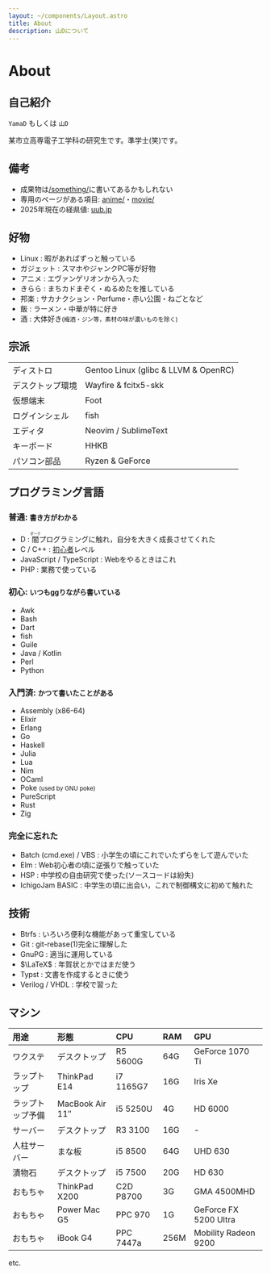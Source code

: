 ```yaml
---
layout: ~/components/Layout.astro
title: About
description: 山Dについて
---
```



# About

## 自己紹介

`YamaD` もしくは `山D`

某市立高専電子工学科の研究生です。<span class="reveal">準学士<span class="cloak">(笑)</span></span>です。

<YO client:idle />

## 備考

- 成果物は[/something/](/something/)に書いてあるかもしれない
- 専用のページがある項目: [anime/](anime/)・[movie/](movie/)
- 2025年現在の経県値: [uub.jp](https://uub.jp/j.cgi/hSFiqcaszhsIztIeTtzIfIiwfszsztzw/)

## 好物

- Linux : 暇があればずっと触っている
- ガジェット : スマホやジャンクPC等が好物
- アニメ : エヴァンゲリオンから入った
- きらら : まちカドまぞく・ぬるめたを推している
- 邦楽 : サカナクション・Perfume・赤い公園・ねごとなど
- 飯 : ラーメン・中華が特に好き
- 酒 : 大体好き<small>(梅酒・ジン等，素材の味が濃いものを除く)</small>

## 宗派

|                   |                                      |
|:----------------- |:------------------------------------ |
| ディストロ        | Gentoo Linux (glibc & LLVM & OpenRC) |
| デスクトップ環境  | Wayfire & fcitx5-skk                 |
| 仮想端末          | Foot                                 |
| ログインシェル    | fish                                 |
| エディタ          | Neovim / SublimeText                 |
| キーボード        | HHKB                                 |
| パソコン部品      | Ryzen & GeForce                      |

## プログラミング言語

### 普通: <small>書き方がわかる</small>

- D : <ruby>闇<rp>(</rp><rt>ダーク</rt><rp>)</rp></ruby>プログラミングに触れ，自分を大きく成長させてくれた
- C / C++ : [初心者](https://qiita.com/yumetodo/items/a843bd542106215bbc84#c%E5%88%9D%E5%BF%83%E8%80%85-1)レベル
- JavaScript / TypeScript : Webをやるときはこれ
- PHP : 業務で使っている

### 初心: <small>いつもggりながら書いている</small>

- Awk
- Bash
- Dart
- fish
- Guile
- Java / Kotlin
- Perl
- Python

### 入門済: <small>かつて書いたことがある</small>

- Assembly (x86-64)
- Elixir
- Erlang
- Go
- Haskell
- Julia
- Lua
- Nim
- OCaml
- Poke <small>(used by GNU poke)</small>
- PureScript
- Rust
- Zig

### 完全に忘れた

- Batch (cmd.exe) / VBS : 小学生の頃にこれでいたずらをして遊んでいた
- Elm : Web初心者の頃に逆張りで触っていた
- HSP : 中学校の自由研究で使った(ソースコードは紛失)
- IchigoJam BASIC : 中学生の頃に出会い，これで制御構文に初めて触れた

## 技術

- Btrfs : いろいろ便利な機能があって重宝している
- Git : git-rebase(1)完全に理解した
- GnuPG : 適当に運用している
- $\LaTeX$ : 年賀状とかではまだ使う
- Typst : 文書を作成するときに使う
- Verilog / VHDL : 学校で習った

## マシン

| 用途             | 形態                  | CPU       | RAM  | GPU                   |
|:---------------- |:--------------------- |:--------- |:---- |:--------------------- |
| ワクステ         | デスクトップ          | R5 5600G  | 64G  | GeForce 1070 Ti       |
| ラップトップ     | ThinkPad E14          | i7 1165G7 | 16G  | Iris Xe               |
| ラップトップ予備 | MacBook Air 11&Prime; | i5 5250U  | 4G   | HD 6000               |
| サーバー         | デスクトップ          | R3 3100   | 16G  | -                     |
| 人柱サーバー     | まな板                | i5 8500   | 64G  | UHD 630               |
| 漬物石           | デスクトップ          | i5 7500   | 20G  | HD 630                |
| おもちゃ         | ThinkPad X200         | C2D P8700 | 3G   | GMA 4500MHD           |
| おもちゃ         | Power Mac G5          | PPC 970   | 1G   | GeForce FX 5200 Ultra |
| おもちゃ         | iBook G4              | PPC 7447a | 256M | Mobility Radeon 9200  |
etc.
